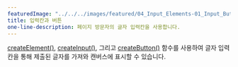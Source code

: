 ---
featuredImage: "../../../images/featured/04_Input_Elements-01_Input_Button-thumbnail.png"
title: 입력칸과 버튼
one-line-description: 페이지 방문자의 글자 입력칸을 사용합니다.
---

<a href="https://p5js.org/reference/#/p5.Element/createElement" target="_blank">createElement()</a>,
<a href="https://p5js.org/reference/#/p5/createInput" target="_blank">createInput()</a>,
그리고 <a href="https://p5js.org/reference/#/p5.Element/createButton" target="_blank">createButton()</a> 함수를 사용하여
글자 입력칸을 통해 제출된 글자를 가져와 캔버스에 표시할 수 있습니다.
